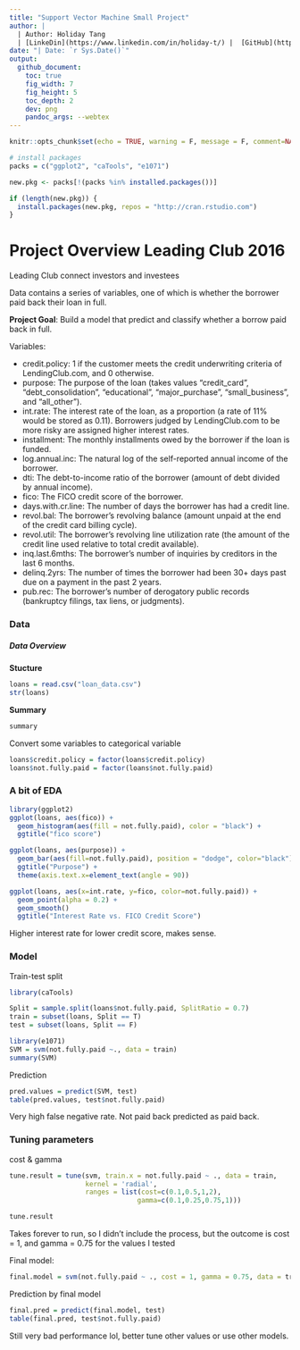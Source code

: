 ```yaml
---
title: "Support Vector Machine Small Project"
author: |
  | Author: Holiday Tang 
  | [LinkeDin](https://www.linkedin.com/in/holiday-t/) |  [GitHub](https://github.com/holiday007) | [Kaggle Novice](https://www.kaggle.com/holibae007)
date: "| Date: `r Sys.Date()`"
output:
  github_document:
    toc: true
    fig_width: 7
    fig_height: 5
    toc_depth: 2
    dev: png
    pandoc_args: --webtex
---
```


```r
knitr::opts_chunk$set(echo = TRUE, warning = F, message = F, comment=NA, cache=T)

# install packages
packs = c("ggplot2", "caTools", "e1071")

new.pkg <- packs[!(packs %in% installed.packages())]

if (length(new.pkg)) {
  install.packages(new.pkg, repos = "http://cran.rstudio.com")
}


```

# Project Overview Leading Club 2016

Leading Club connect investors and investees 

Data contains a series of variables, one of which is whether the borrower paid back their loan in full.

**Project Goal**: Build a model that predict and classify whether a borrow paid back in full.

Variables: 

* credit.policy: 1 if the customer meets the credit underwriting criteria of LendingClub.com, and 0 otherwise.
* purpose: The purpose of the loan (takes values "credit_card", "debt_consolidation", "educational", "major_purchase", "small_business", and "all_other").
* int.rate: The interest rate of the loan, as a proportion (a rate of 11% would be stored as 0.11). Borrowers judged by LendingClub.com to be more risky are assigned higher interest rates.
* installment: The monthly installments owed by the borrower if the loan is funded.
* log.annual.inc: The natural log of the self-reported annual income of the borrower.
* dti: The debt-to-income ratio of the borrower (amount of debt divided by annual income).
* fico: The FICO credit score of the borrower.
* days.with.cr.line: The number of days the borrower has had a credit line.
* revol.bal: The borrower's revolving balance (amount unpaid at the end of the credit card billing cycle).
* revol.util: The borrower's revolving line utilization rate (the amount of the credit line used relative to total credit available).
* inq.last.6mths: The borrower's number of inquiries by creditors in the last 6 months.
* delinq.2yrs: The number of times the borrower had been 30+ days past due on a payment in the past 2 years.
* pub.rec: The borrower's number of derogatory public records (bankruptcy filings, tax liens, or judgments).

### Data

##### Data Overview

**Stucture**

```r
loans = read.csv("loan_data.csv")
str(loans)
```

**Summary**

```r
summary
```

Convert some variables to categorical variable

```r
loans$credit.policy = factor(loans$credit.policy)
loans$not.fully.paid = factor(loans$not.fully.paid)
```

### A bit of EDA

```r
library(ggplot2)
ggplot(loans, aes(fico)) + 
  geom_histogram(aes(fill = not.fully.paid), color = "black") + 
  ggtitle("fico score")
```

```r
ggplot(loans, aes(purpose)) + 
  geom_bar(aes(fill=not.fully.paid), position = "dodge", color="black") + 
  ggtitle("Purpose") + 
  theme(axis.text.x=element_text(angle = 90))
```

```r
ggplot(loans, aes(x=int.rate, y=fico, color=not.fully.paid)) +
  geom_point(alpha = 0.2) + 
  geom_smooth()
  ggtitle("Interest Rate vs. FICO Credit Score")
```

Higher interest rate for lower credit score, makes sense.

### Model

Train-test split

```r
library(caTools)

Split = sample.split(loans$not.fully.paid, SplitRatio = 0.7)
train = subset(loans, Split == T)
test = subset(loans, Split == F)
```

```r
library(e1071)
SVM = svm(not.fully.paid ~., data = train)
summary(SVM)
```

Prediction

```r
pred.values = predict(SVM, test)
table(pred.values, test$not.fully.paid)
```

Very high false negative rate. Not paid back predicted as paid back.

### Tuning parameters

cost & gamma

```r
tune.result = tune(svm, train.x = not.fully.paid ~ ., data = train,
                   kernel = 'radial', 
                   ranges = list(cost=c(0.1,0.5,1,2),
                                gamma=c(0.1,0.25,0.75,1)))
```

```r
tune.result
```

Takes forever to run, so I didn't include the process, but the outcome is cost = 1, and gamma = 0.75 for the values I tested

Final model:

```r
final.model = svm(not.fully.paid ~ ., cost = 1, gamma = 0.75, data = train)
```

Prediction by final model

```r
final.pred = predict(final.model, test)
table(final.pred, test$not.fully.paid)
```

Still very bad performance lol, better tune other values or use other models.

